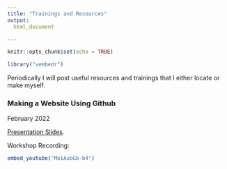 ```yaml
---
title: "Trainings and Resources"
output: 
  html_document

---
```


```r
knitr::opts_chunk$set(echo = TRUE)

library("vembedr")
```

Periodically I will post useful resources and trainings that I either locate or make myself.

### Making a Website Using Github

February 2022

[Presentation Slides](https://collinpaschall.github.io/github_pres.html).

Workshop Recording:


```r
embed_youtube("MoiAuoGb-b4")
```
